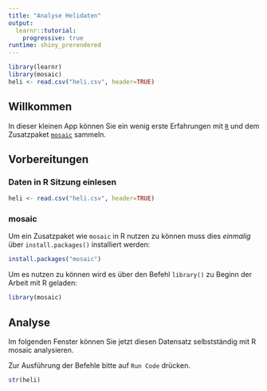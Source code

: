 ```yaml
---
title: "Analyse Helidaten"
output: 
  learnr::tutorial:
    progressive: true
runtime: shiny_prerendered
---
```


```r
library(learnr)
library(mosaic)
heli <- read.csv("heli.csv", header=TRUE)
```

## Willkommen

In dieser kleinen App können Sie ein wenig erste Erfahrungen mit [`R`](https://www.r-project.org/) und dem Zusatzpaket [`mosaic`](https://projectmosaic.github.io/mosaic/) sammeln.

## Vorbereitungen

### Daten in R Sitzung einlesen

```r
heli <- read.csv("heli.csv", header=TRUE)
```

### mosaic

Um ein Zusatzpaket wie `mosaic` in R nutzen zu können muss dies *einmalig* über `install.packages()` installiert werden:

```r
install.packages("mosaic")
```

Um es nutzen zu können wird es über den Befehl `library()` zu Beginn der Arbeit mit R geladen:

```r
library(mosaic)
```



## Analyse

Im folgenden Fenster können Sie jetzt diesen Datensatz selbstständig mit R mosaic analysieren. 

Zur Ausführung der Befehle bitte auf `Run Code` drücken.

```r
str(heli)
```





